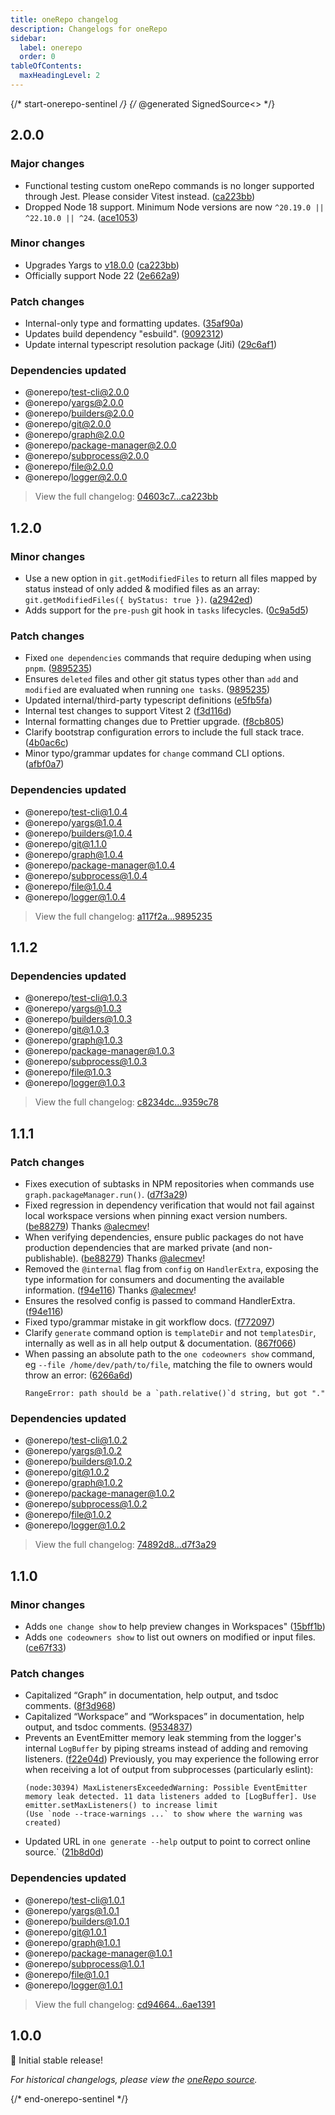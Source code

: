 ```yaml
---
title: oneRepo changelog
description: Changelogs for oneRepo
sidebar:
  label: onerepo
  order: 0
tableOfContents:
  maxHeadingLevel: 2
---
```


{/* start-onerepo-sentinel */}
{/* @generated SignedSource<<ca53e079dbb03511f5cff51067bda088>> */}

## 2.0.0

### Major changes

- Functional testing custom oneRepo commands is no longer supported through Jest. Please consider Vitest instead. ([ca223bb](https://github.com/paularmstrong/onerepo/commit/ca223bb574ae16ea7aaee17804fde24fdf40bd36))
- Dropped Node 18 support. Minimum Node versions are now `^20.19.0 || ^22.10.0 || ^24`. ([ace1053](https://github.com/paularmstrong/onerepo/commit/ace1053c60cbc9a6079314d4abc598b014d776c1))

### Minor changes

- Upgrades Yargs to [v18.0.0](https://github.com/yargs/yargs/releases/tag/v18.0.0) ([ca223bb](https://github.com/paularmstrong/onerepo/commit/ca223bb574ae16ea7aaee17804fde24fdf40bd36))
- Officially support Node 22 ([2e662a9](https://github.com/paularmstrong/onerepo/commit/2e662a9c7a27709fd92caecc6547012040d162c4))

### Patch changes

- Internal-only type and formatting updates. ([35af90a](https://github.com/paularmstrong/onerepo/commit/35af90aad3a5301853a6232d9aee6119b02f8188))
- Updates build dependency "esbuild". ([9092312](https://github.com/paularmstrong/onerepo/commit/909231235ac5ae065978656e51777e9a40e91e37))
- Update internal typescript resolution package (Jiti) ([29c6af1](https://github.com/paularmstrong/onerepo/commit/29c6af1ad519ae7bd3ca3eb445ad34313909fc62))

### Dependencies updated

- @onerepo/test-cli@2.0.0
- @onerepo/yargs@2.0.0
- @onerepo/builders@2.0.0
- @onerepo/git@2.0.0
- @onerepo/graph@2.0.0
- @onerepo/package-manager@2.0.0
- @onerepo/subprocess@2.0.0
- @onerepo/file@2.0.0
- @onerepo/logger@2.0.0

> View the full changelog: [04603c7...ca223bb](https://github.com/paularmstrong/onerepo/compare/04603c746ee744e5072af47c7210637a468cf751...ca223bb574ae16ea7aaee17804fde24fdf40bd36)

## 1.2.0

### Minor changes

- Use a new option in `git.getModifiedFiles` to return all files mapped by status instead of only added & modified files as an array: `git.getModifiedFiles({ byStatus: true })`. ([a2942ed](https://github.com/paularmstrong/onerepo/commit/a2942ede514a65f5d09ff4595ca8bb616a83c5e5))
- Adds support for the `pre-push` git hook in `tasks` lifecycles. ([0c9a5d5](https://github.com/paularmstrong/onerepo/commit/0c9a5d50b02cee2346dca99baca177469563c65c))

### Patch changes

- Fixed `one dependencies` commands that require deduping when using `pnpm`. ([9895235](https://github.com/paularmstrong/onerepo/commit/98952352d3c32adf853657e46e14f12fe1737992))
- Ensures `deleted` files and other git status types other than `add` and `modified` are evaluated when running `one tasks`. ([9895235](https://github.com/paularmstrong/onerepo/commit/98952352d3c32adf853657e46e14f12fe1737992))
- Updated internal/third-party typescript definitions ([e5fb5fa](https://github.com/paularmstrong/onerepo/commit/e5fb5fa0e9fbe6ff18c2d993cb22119a3908df73))
- Internal test changes to support Vitest 2 ([f3d116d](https://github.com/paularmstrong/onerepo/commit/f3d116d4a846c9f21051b01370caec80526ef2c0))
- Internal formatting changes due to Prettier upgrade. ([f8cb805](https://github.com/paularmstrong/onerepo/commit/f8cb80550ceabdce6ff6c13bf22466a59e694b0f))
- Clarify bootstrap configuration errors to include the full stack trace. ([4b0ac6c](https://github.com/paularmstrong/onerepo/commit/4b0ac6cbcabe9988597b0fc055d73b4a7c88b85e))
- Minor typo/grammar updates for `change` command CLI options. ([afbf0a7](https://github.com/paularmstrong/onerepo/commit/afbf0a7980d54960b54a0f27956ce421a9723c92))

### Dependencies updated

- @onerepo/test-cli@1.0.4
- @onerepo/yargs@1.0.4
- @onerepo/builders@1.0.4
- @onerepo/git@1.1.0
- @onerepo/graph@1.0.4
- @onerepo/package-manager@1.0.4
- @onerepo/subprocess@1.0.4
- @onerepo/file@1.0.4
- @onerepo/logger@1.0.4

> View the full changelog: [a117f2a...9895235](https://github.com/paularmstrong/onerepo/compare/a117f2a8326b148de98fcffefc37e6ad46edcb87...98952352d3c32adf853657e46e14f12fe1737992)

## 1.1.2

### Dependencies updated

- @onerepo/test-cli@1.0.3
- @onerepo/yargs@1.0.3
- @onerepo/builders@1.0.3
- @onerepo/git@1.0.3
- @onerepo/graph@1.0.3
- @onerepo/package-manager@1.0.3
- @onerepo/subprocess@1.0.3
- @onerepo/file@1.0.3
- @onerepo/logger@1.0.3

> View the full changelog: [c8234dc...9359c78](https://github.com/paularmstrong/onerepo/compare/c8234dc79f7b7f40ca42167d41a6a6f4126c5286...9359c78e4da54e0402ad6a4bf5890a8a71972c8e)

## 1.1.1

### Patch changes

- Fixes execution of subtasks in NPM repositories when commands use `graph.packageManager.run()`. ([d7f3a29](https://github.com/paularmstrong/onerepo/commit/d7f3a2956c6d8ea4a4346ac2541b67196fdc6011))
- Fixed regression in dependency verification that would not fail against local workspace versions when pinning exact version numbers. ([be88279](https://github.com/paularmstrong/onerepo/commit/be882795966edd469524734de8140be6fc111685))
  Thanks [@alecmev](https://github.com/alecmev)!
- When verifying dependencies, ensure public packages do not have production dependencies that are marked private (and non-publishable). ([be88279](https://github.com/paularmstrong/onerepo/commit/be882795966edd469524734de8140be6fc111685))
  Thanks [@alecmev](https://github.com/alecmev)!
- Removed the `@internal` flag from `config` on `HandlerExtra`, exposing the type information for consumers and documenting the available information. ([f94e116](https://github.com/paularmstrong/onerepo/commit/f94e1165dbfcab2d9826a6202d3f317755b8881e))
  Thanks [@alecmev](https://github.com/alecmev)!
- Ensures the resolved config is passed to command HandlerExtra. ([f94e116](https://github.com/paularmstrong/onerepo/commit/f94e1165dbfcab2d9826a6202d3f317755b8881e))
- Fixed typo/grammar mistake in git workflow docs. ([f772097](https://github.com/paularmstrong/onerepo/commit/f77209731674a8fd0286bd0a8c0cf2eced952ba1))
- Clarify `generate` command option is `templateDir` and not `templatesDir`, internally as well as in all help output & documentation. ([867f066](https://github.com/paularmstrong/onerepo/commit/867f066932b7a133b1ecd8402301a97c8e7de298))
- When passing an absolute path to the `one codeowners show` command, eg `--file /home/dev/path/to/file`, matching the file to owners would throw an error: ([6266a6d](https://github.com/paularmstrong/onerepo/commit/6266a6d68977e34ea1cc26d21b75ab9134c55451))
  ```
  RangeError: path should be a `path.relative()`d string, but got "."
  ```

### Dependencies updated

- @onerepo/test-cli@1.0.2
- @onerepo/yargs@1.0.2
- @onerepo/builders@1.0.2
- @onerepo/git@1.0.2
- @onerepo/graph@1.0.2
- @onerepo/package-manager@1.0.2
- @onerepo/subprocess@1.0.2
- @onerepo/file@1.0.2
- @onerepo/logger@1.0.2

> View the full changelog: [74892d8...d7f3a29](https://github.com/paularmstrong/onerepo/compare/74892d8605917bb0d8a1c3fe113d1b04f2505abb...d7f3a2956c6d8ea4a4346ac2541b67196fdc6011)

## 1.1.0

### Minor changes

- Adds `one change show` to help preview changes in Workspaces" ([15bff1b](https://github.com/paularmstrong/onerepo/commit/15bff1b955e82c137a1a64993738421d3da1fdf9))
- Adds `one codeowners show` to list out owners on modified or input files. ([ce67f33](https://github.com/paularmstrong/onerepo/commit/ce67f3379784461dc185fdc7f4f8608300ef8798))

### Patch changes

- Capitalized “Graph” in documentation, help output, and tsdoc comments. ([8f3d968](https://github.com/paularmstrong/onerepo/commit/8f3d9682c465639c3ecc7c7711dc7b18a349ca9d))
- Capitalized “Workspace” and “Workspaces” in documentation, help output, and tsdoc comments. ([9534837](https://github.com/paularmstrong/onerepo/commit/95348376ff60578ceb9f04047b94fe912f0f42c1))
- Prevents an EventEmitter memory leak stemming from the logger's internal `LogBuffer` by piping streams instead of adding and removing listeners. ([f22e04d](https://github.com/paularmstrong/onerepo/commit/f22e04d4e589f4efe660fd8cf940ebf026b39542))
  Previously, you may experience the following error when receiving a lot of output from subprocesses (particularly eslint):
  ```
  (node:30394) MaxListenersExceededWarning: Possible EventEmitter memory leak detected. 11 data listeners added to [LogBuffer]. Use emitter.setMaxListeners() to increase limit
  (Use `node --trace-warnings ...` to show where the warning was created)
  ```
- Updated URL in `one generate --help` output to point to correct online source.` ([21b8d0d](https://github.com/paularmstrong/onerepo/commit/21b8d0d8f9fd462e20c84c9a688762b75bcd8c06))

### Dependencies updated

- @onerepo/test-cli@1.0.1
- @onerepo/yargs@1.0.1
- @onerepo/builders@1.0.1
- @onerepo/git@1.0.1
- @onerepo/graph@1.0.1
- @onerepo/package-manager@1.0.1
- @onerepo/subprocess@1.0.1
- @onerepo/file@1.0.1
- @onerepo/logger@1.0.1

> View the full changelog: [cd94664...6ae1391](https://github.com/paularmstrong/onerepo/compare/cd9466419b207f690e55f87d0e4632eebdc0ca6a...6ae13912ef4b9bedab788be13fa167a709b26bba)

## 1.0.0

🎉 Initial stable release!

_For historical changelogs, please view the [oneRepo source](https://github.com/paularmstrong/onerepo/tree/main/modules/onerepo)._

{/* end-onerepo-sentinel */}
